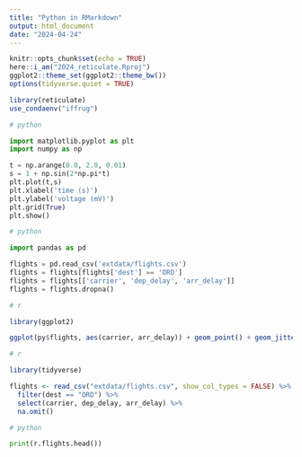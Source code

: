 ---
title: "Python in RMarkdown"
output: html_document
date: "2024-04-24"
---

```{r setup, include=FALSE}
knitr::opts_chunk$set(echo = TRUE)
here::i_am("2024_reticulate.Rproj")
ggplot2::theme_set(ggplot2::theme_bw())
options(tidyverse.quiet = TRUE)

library(reticulate)
use_condaenv("iffrug")
```

```{python}
# python

import matplotlib.pyplot as plt
import numpy as np

t = np.arange(0.0, 2.0, 0.01)
s = 1 + np.sin(2*np.pi*t)
plt.plot(t,s)
plt.xlabel('time (s)')
plt.ylabel('voltage (mV)')
plt.grid(True)
plt.show()
```

```{python}
# python

import pandas as pd

flights = pd.read_csv('extdata/flights.csv')
flights = flights[flights['dest'] == 'ORD']
flights = flights[['carrier', 'dep_delay', 'arr_delay']]
flights = flights.dropna()
```

```{r, fig.width=7, fig.height=3}
# r

library(ggplot2)

ggplot(py$flights, aes(carrier, arr_delay)) + geom_point() + geom_jitter()
```

```{r}
# r

library(tidyverse)

flights <- read_csv("extdata/flights.csv", show_col_types = FALSE) %>%
  filter(dest == "ORD") %>%
  select(carrier, dep_delay, arr_delay) %>%
  na.omit()
```

```{python}
# python

print(r.flights.head())
```

